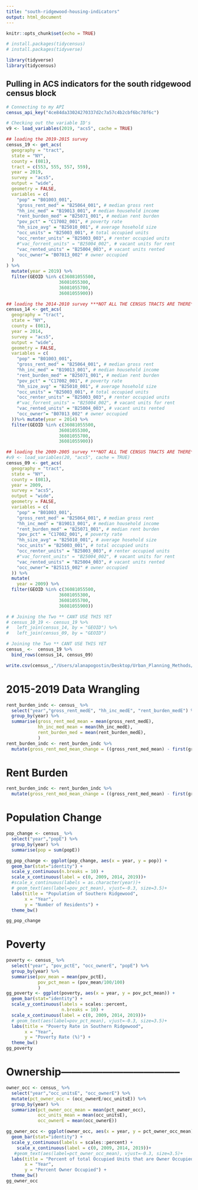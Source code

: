 ```yaml
---
title: "south-ridgewood-housing-indicators"
output: html_document
---
```


```r
knitr::opts_chunk$set(echo = TRUE)

# install.packages(tidycensus)
# install.packages(tidyverse)

library(tidyverse)
library(tidycensus)


```

## Pulling in ACS indicators for the south ridgewood census block
```r
# Connecting to my API
census_api_key("4ce84da33024270337d2c7a57c4b2cbf6bc78f6c")

# Checking out the variable ID's
v9 <- load_variables(2019, "acs5", cache = TRUE)

## loading the 2019-2015 survey
census_19 <- get_acs(
  geography = "tract",
  state = "NY",
  county = (081),
  tract = c(553, 555, 557, 559),
  year = 2019,
  survey = "acs5",
  output = "wide",
  geometry = FALSE,
  variables = c(
    "pop" = "B01003_001",
    "gross_rent_med" = "B25064_001", # median gross rent
    "hh_inc_med" = "B19013_001", # median household income
    "rent_burden_med" = "B25071_001", # median rent burden
    "pov_pct" = "C17002_001", # poverty rate
    "hh_size_avg" = "B25010_001", # average hosehold size
    "occ_units" = "B25003_001", # total occupied units
    "occ_renter_units" = "B25003_003", # renter occupied units
    #"vac_forrent_units" = "B25004_002", # vacant units for rent
    "vac_rented_units" = "B25004_003", # vacant units rented
    "occ_owner"= "B07013_002" # owner occupied
  )
) %>%
  mutate(year = 2019) %>%
  filter(GEOID %in% c(36081055500,
                    36081055300,
                    36081055700,
                    36081055900))

```

```r
## loading the 2014-2010 survey ***NOT ALL THE CENSUS TRACTS ARE THERE**
census_14 <- get_acs(
  geography = "tract",
  state = "NY",
  county = (081),
  year = 2014,
  survey = "acs5",
  output = "wide",
  geometry = FALSE,
  variables = c(
    "pop" = "B01003_001",
    "gross_rent_med" = "B25064_001", # median gross rent
    "hh_inc_med" = "B19013_001", # median household income
    "rent_burden_med" = "B25071_001", # median rent burden
    "pov_pct" = "C17002_001", # poverty rate
    "hh_size_avg" = "B25010_001", # average hosehold size
    "occ_units" = "B25003_001", # total occupied units
    "occ_renter_units" = "B25003_003", # renter occupied units
    #"vac_forrent_units" = "B25004_002", # vacant units for rent
    "vac_rented_units" = "B25004_003", # vacant units rented
    "occ_owner"= "B07013_002" # owner occupied
  ))%>% mutate(year = 2014) %>%
  filter(GEOID %in% c(36081055500,
                    36081055300,
                    36081055700,
                    36081055900))
```
```r
## loading the 2009-2005 survey ***NOT ALL THE CENSUS TRACTS ARE THERE**
#v9 <- load_variables(20, "acs5", cache = TRUE)
census_09 <- get_acs(
  geography = "tract",
  state = "NY",
  county = (081),
  year = 2009,
  survey = "acs5",
  output = "wide",
  geometry = FALSE,
  variables = c(
    "pop" = "B01003_001",
    "gross_rent_med" = "B25064_001", # median gross rent
    "hh_inc_med" = "B19013_001", # median household income
    "rent_burden_med" = "B25071_001", # median rent burden
    "pov_pct" = "C17002_001", # poverty rate
    "hh_size_avg" = "B25010_001", # average hosehold size
    "occ_units" = "B25003_001", # total occupied units
    "occ_renter_units" = "B25003_003", # renter occupied units
    #"vac_forrent_units" = "B25004_002", # vacant units for rent
    "vac_rented_units" = "B25004_003", # vacant units rented
    "occ_owner"= "B25115_002" # owner occupied
  )) %>%
  mutate(
    year = 2009) %>%
  filter(GEOID %in% c(36081055500,
                    36081055300,
                    36081055700,
                    36081055900))
```
```r
# # Joining the Two ** CANT USE THIS YET
# census_10_19 <- census_19 %>% 
#   left_join(census_14, by = "GEOID") %>%
#   left_join(census_09, by = "GEOID") 
```
```r
# Joining the Two ** CANT USE THIS YET
census_ <-  census_19 %>% 
  bind_rows(census_14, census_09) 

write.csv(census_,"/Users/alanapogostin/Desktop/Urban_Planning_Methods/south_ridgewood_census.csv", row.names = FALSE)
```
# 2015-2019 Data Wrangling
```r
rent_burden_indc <- census_ %>%
  select("year","gross_rent_medE", "hh_inc_medE", "rent_burden_medE") %>%
  group_by(year) %>%
  summarise(gross_rent_med_mean = mean(gross_rent_medE),
            hh_inc_med_mean = mean(hh_inc_medE),
            rent_burden_med = mean(rent_burden_medE),
            )
rent_burden_indc <- rent_burden_indc %>%
  mutate(gross_rent_med_mean_change = ((gross_rent_med_mean) - first(gross_rent_med_mean))/ first(gross_rent_med_mean) * 100)

```
# Rent Burden
```r
rent_burden_indc <- rent_burden_indc %>%
  mutate(gross_rent_med_mean_change = ((gross_rent_med_mean) - first(gross_rent_med_mean))/ first(gross_rent_med_mean) * 100)

```
# Population Change
```r
pop_change <- census_ %>%
  select("year","popE") %>%
  group_by(year) %>%
  summarise(pop = sum(popE))

gg_pop_change <- ggplot(pop_change, aes(x = year, y = pop)) +
  geom_bar(stat="identity") +
  scale_y_continuous(n.breaks = 10) +
  scale_x_continuous(label = c(0, 2009, 2014, 2019))+
  #scale_x_continuous(labels = as.character(year))+
  # geom_text(aes(label=pov_pct_mean), vjust=-0.3, size=3.5)+
  labs(title = "Population of Southern Ridgewood",
       x = "Year",
       y = "Number of Residents") +
  theme_bw()

gg_pop_change
```

# Poverty
```r
poverty <- census_ %>%
  select("year", "pov_pctE", "occ_ownerE", "popE") %>%
  group_by(year) %>%
  summarise(pov_mean = mean(pov_pctE),
            pov_pct_mean = (pov_mean/100/100)
            )
gg_poverty <- ggplot(poverty, aes(x = year, y = pov_pct_mean)) +
  geom_bar(stat="identity") +
  scale_y_continuous(labels = scales::percent,
                     n.breaks = 10) +
  scale_x_continuous(label = c(0, 2009, 2014, 2019))+
  # geom_text(aes(label=pov_pct_mean), vjust=-0.3, size=3.5)+
  labs(title = "Poverty Rate in Southern Ridgewood",
       x = "Year",
       y = "Poverty Rate (%)") +
  theme_bw()
gg_poverty
```

# Ownership-----------------------------------
```r
owner_occ <- census_ %>%
  select("year","occ_unitsE", "occ_ownerE") %>%
  mutate(pct_owner_occ = (occ_ownerE/occ_unitsE)) %>%
  group_by(year) %>%
  summarize(pct_owner_occ_mean = mean(pct_owner_occ),
            occ_units_mean = mean(occ_unitsE),
            occ_ownerE = mean(occ_ownerE))

gg_owner_occ <- ggplot(owner_occ, aes(x = year, y = pct_owner_occ_mean)) +
  geom_bar(stat="identity") +
  scale_y_continuous(labels = scales::percent) +
    scale_x_continuous(label = c(0, 2009, 2014, 2019))+
   #geom_text(aes(label=pct_owner_occ_mean), vjust=-0.3, size=3.5)+
  labs(title = "Percent of total Occupied Units that are Owner Occupied",
       x = "Year",
       y = "Percent Owner Occupied") +
  theme_bw()
gg_owner_occ
```




